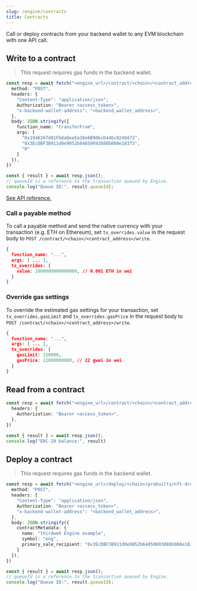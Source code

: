 ```yaml
---
slug: /engine/contracts
title: Contracts
---
```


Call or deploy contracts from your backend wallet to any EVM blockchain with one API call.

## Write to a contract

> This request requires gas funds in the backend wallet.

```ts
const resp = await fetch("<engine_url>/contract/<chain>/<contract_address>/write", {
  method: "POST",
  headers: {
    "Content-Type": "application/json",
    Authorization: "Bearer <access_token>",
    "x-backend-wallet-address": "<backend_wallet_address>",
  },
  body: JSON.stringify({
    function_name: "transferFrom",
    args: [
      "0x1946267d81Fb8aDeeEa28e6B98bcD446c8248473",
      "0x3EcDBF3B911d0e9052b64850693888b008e18373",
      "0"
    ]
  }),
})

const { result } = await resp.json();
// queueId is a reference to the transaction queued by Engine.
console.log("Queue ID:", result.queueId);
```

[See API reference.](https://redocly.github.io/redoc/?url=https://demo.web3api.thirdweb.com/json#tag/Contract/operation/write)

### Call a payable method

To call a payable method and send the native currency with your transaction (e.g. ETH on Ethereum), set `tx_overrides.value` in the request body to `POST /contract/<chain>/<contract_address>/write`.

```json
{
  function_name: "...",
  args: [ ... ],
  tx_overrides: {
    value: 1000000000000000, // 0.001 ETH in wei
  }
}
```
### Override gas settings

To override the estimated gas settings for your transaction, set `tx_overrides.gasLimit` and `tx_overrides.gasPrice` in the request body to `POST /contract/<chain>/<contract_address>/write`.

```json
{
  function_name: "...",
  args: [ ... ],
  tx_overrides: {
    gasLimit: 150000,
    gasPrice: 22000000000, // 22 gwei in wei
  }
}
```

## Read from a contract

```ts
const resp = await fetch("<engine_url>/contract/<chain>/<contract_address>/read?function_name=balanceOf&args=0x3EcDBF3B911d0e9052b64850693888b008e18373", {
  headers: {
    Authorization: "Bearer <access_token>",
  },
})

const { result } = await resp.json();
console.log("ERC-20 balance:", result)
```

## Deploy a contract

> This request requires gas funds in the backend wallet.

```ts
const resp = await fetch("<engine_url>/deploy/<chain>/prebuilts/nft-drop", {
  method: "POST",
  headers: {
    "Content-Type": "application/json",
    Authorization: "Bearer <access_token>",
    "x-backend-wallet-address": "<backend_wallet_address>",
  },
  body: JSON.stringify({
    contractMetadata: {
      name: "thirdweb Engine example",
      symbol: "eng",
      primary_sale_recipient: "0x3EcDBF3B911d0e9052b64850693888b008e18373"
    }
  }),
})

const { result } = await resp.json();
// queueId is a reference to the transaction queued by Engine.
console.log("Queue ID:", result.queueId);
```